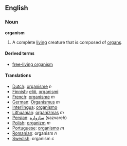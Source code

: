 ==English==

=== Noun ===
'''organism'''
#A complete [[living]] creature that is composed of [[organ]]s.

====Derived terms====
* [[free-living organism]]

====Translations====
*[[Dutch]]: [[organisme]] ''n''
*[[Finnish]]: [[eliö]], [[organismi]]
*[[French]]: [[organisme]] ''m''
*[[German]]: [[Organismus]] ''m''
*[[Interlingua]]: [[organismo]]
*[[Lithuanian]]: [[organizmas]] ''m''
*[[Persian]]: [[سازواره]] (sazvareh)
*[[Polish]]: [[organizm]] ''m''
*[[Portuguese]]: [[organismo]] ''m''
*[[Romanian]]: organism ''n''
*[[Swedish]]: organism ''c''